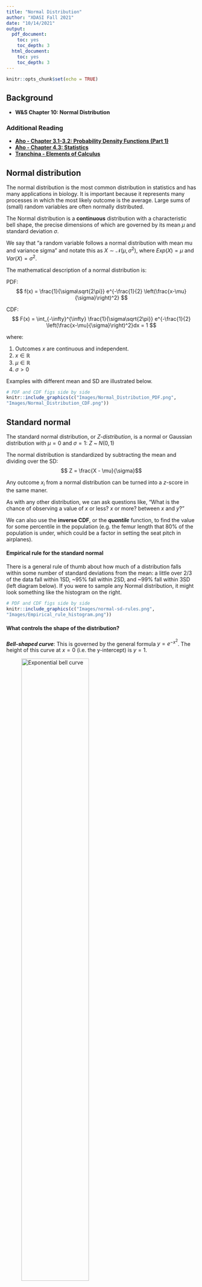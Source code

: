 ```yaml
---
title: "Normal Distribution"
author: "XDASI Fall 2021"
date: "10/14/2021"
output:
  pdf_document:
    toc: yes
    toc_depth: 3
  html_document:
    toc: yes
    toc_depth: 3
---
```


```r
knitr::opts_chunk$set(echo = TRUE)
```

## Background

+ **W&S Chapter 10: Normal Distribution**

### Additional Reading

+ [**Aho - Chapter 3.1-3.2: Probability Density Functions (Part 1)**](https://xdas.bio.nyu.edu/references/Aho_Ch3.1-3.2_PDFs_Part1.pdf)
+ [**Aho - Chapter 4.3: Statistics**](https://xdas.bio.nyu.edu/references/Aho_Ch_4.3_Statistics.pdf)
- [**Tranchina - Elements of Calculus**](https://xdas.bio.nyu.edu/references/CalculusReview_2.0.pdf)


## Normal distribution

The normal distribution is the most common distribution in statistics and has many applications in biology. It is important because it represents many processes in which the most likely outcome is the average. Large sums of (small) random variables are often normally distributed.

The Normal distribution is a **continuous** distribution with a characteristic bell shape, the precise dimensions of which are governed by its mean $\mu$ and standard deviation $\sigma$. 

We say that "a random variable follows a normal distribution with mean mu and variance sigma" and notate this as $X \sim \mathcal{N}(\mu,\sigma^2)$, where $Exp(X) = \mu$ and $Var(X) = \sigma^2$. 

The mathematical description of a normal distribution is:

PDF: $$ f(x) = \frac{1}{\sigma\sqrt{2\pi}} e^{-\frac{1}{2} 
               \left(\frac{x-\mu}{\sigma}\right)^2} $$

CDF: $$ F(x) = \int_{-\infty}^{\infty}
               \frac{1}{\sigma\sqrt{2\pi}} e^{-\frac{1}{2} 
               \left(\frac{x-\mu}{\sigma}\right)^2}dx = 1 $$

where:

1. Outcomes $x$ are continuous and independent.
2. $x \in \mathbb{R}$
3. $\mu \in \mathbb{R}$
4. $\sigma > 0$

Examples with different mean and SD are illustrated below.

```r

# PDF and CDF figs side by side
knitr::include_graphics(c("Images/Normal_Distribution_PDF.png",
"Images/Normal_Distribution_CDF.png"))
```


## Standard normal
 
The standard normal distribution, or *Z-distribution*, is a normal or Gaussian distribution with $\mu = 0$ and $\sigma = 1$: $Z$ ~ $N(0,1)$

The normal distribution is standardized by subtracting the mean and dividing over the SD: 
          $$ Z = \frac{X - \mu}{\sigma}$$

Any outcome $x_i$ from a normal distribution can be turned into a $z$-score in the same maner.

As with any other distribution, we can ask questions like, "What is the chance of observing a value of $x$ or less? $x$ or more? between $x$ and $y$?"

We can also use the **inverse CDF**, or the **_quantile_** function, to find the value for some percentile in the population (e.g. the femur length that 80% of the population is under, which could be a factor in setting the seat pitch in airplanes).

#### Empirical rule for the standard normal

There is a general rule of thumb about how much of a distribution falls within some number of standard deviations from the mean: a little over 2/3 of the data fall within 1SD, ~95% fall within 2SD, and ~99% fall within 3SD (left diagram below). If you were to sample any Normal distribution, it might look something like the histogram on the right.


```r

# PDF and CDF figs side by side
knitr::include_graphics(c("Images/normal-sd-rules.png",
"Images/Empirical_rule_histogram.png"))
```


#### What controls the shape of the distribution?

**_Bell-shaped curve_**: This is governed by the general formula $y = e^{-x^2}$. The height of this curve at $x = 0$ (i.e. the y-intercept) is $y = 1$. 

![Exponential bell curve](Images/Exponential_Bell_Curve.png){width=65%}

The total area under the curve $e^{-x^2}$ is:

$$ \int_{-\infty}^{\infty}e^{-x^2}dx = \sqrt{\pi} \approx 1.77$$

**_Width and location of the curve_**: This is governed by the value of the exponent. The Normal distribution is expressed in terms of the mean, $\mu$, and the variance, $\sigma^2$, of the data. Substituting the exponent with the term ${-\frac{1}{2}\left(\frac{x-\mu}{\sigma}\right)^2}$ gives a curve that is zero-centered around the mean $\mu$ and has a standard deviation of $\sigma$.


**_Area under the curve_**: In order to make the total probability equal to one, we use a scaling factor (let's call this a constant $C$) that is a multiplier of the exponential formula. This constant turns out to be $C = \frac{1}{\sigma\sqrt{2\pi}}$.

Deriving these equations is not trivial. We end up with the magical number $\pi$ in the equation because it turns out that using a polar coordinate system, instead of Cartesian coordinates, is more natural to describe this shape. If you want to get an idea of how the Normal PDF is derived, check out this video on YouTube: [**Quick derivation of the Normal PDF (4'50")**](https://www.youtube.com/watch?v=ebewBjZmZTw) (https://www.youtube.com/watch?v=ebewBjZmZTw).

## Central limit theorem

The sampling distribution of sample means follows a normal distribution, making the normal distribution extremely useful for learning the properties of random samples. We covered the CLT in a previous class (see link to class notes above).


## Normal approximation of the binomial

When the sample size is large, and $p \approx 0.5$ (not too large or too small), the normal distribution is a very good approximation to the binomial.


## Example

The average weight of an adult female greyhound is 63 pounds, with a standard deviation of 8 pounds. What proportion of female greyhounds weigh less than or equal to 55 pounds?

```r
pnorm(55, mean = 63, sd = 8)
```

What proportion weigh between 60 and 65 pounds?

$$ P(60 \le X \le 65) = \int_{60}^{65}f(x)dx =\Big[ F(x) \Big]_{60}^{65}  \\
= \int_{-\infty}^{65}f(x)dx -  
               \int_{-\infty}^{60}f(x)dx = F(65) - F(60)  $$

```r
# note that you cannot use the summation method for a continuous distribution;
# you have to subtract CDF up to each point to get the probability for the interval
pnorm(65, mean = 63, sd = 8) - pnorm(60, mean = 63, sd = 8)
```

It can safely be said that 75% weigh no more than what amount? This is a question that calls for the quantile function (inverse CDF):

```r
qnorm(0.75, mean = 63, sd = 8)
```

